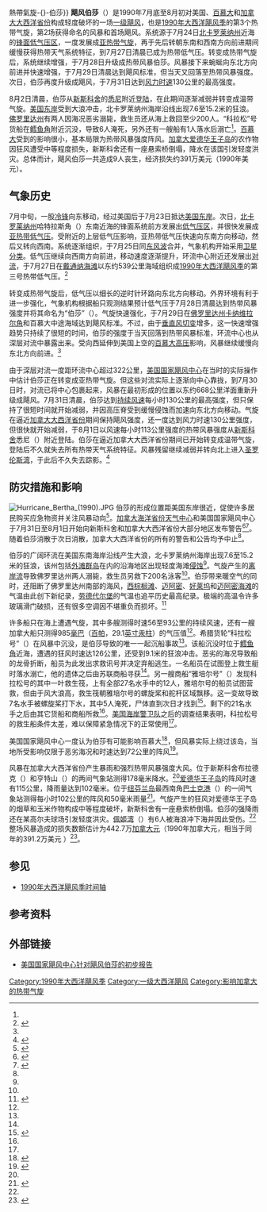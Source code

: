 {{About|1990年的飓风伯莎|其他名為伯莎的熱帶氣旋|熱帶氣旋伯莎{{!}}熱帶氣旋-{}-伯莎}}
{{noteTA
|G1=USState
|1=zh-hans:百慕大;zh-hk:百慕達;zh-tw:百慕達;
|2=zh-cn:新斯科舍;zh-hk:諾華斯高沙;zh-tw:新斯科細亞;
}}
{{Infobox Hurricane
| Name=飓风伯莎<br />{{lang|en|Hurricane Bertha}}
| Type=飓风
| Year=1990
| Basin=Atl
| Image location=Bertha 31 July 1990.jpg
| Image name=接近最高强度的飓风伯莎
| Formed= 1990年7月24日
| Dissipated= 1990年8月2日
| 1-min winds=70
| Pressure=973
| Damages=3.91
| Inflated=0
| Fatalities=直接造成9人死亡
| Areas=[[巴哈马|巴哈马]]、[[美国东岸|美国东岸]]、[[百慕大|百慕大]]、[[加拿大大西洋省份|加拿大大西洋省份]]
| Hurricane season=[[1990年大西洋飓风季|1990年大西洋飓风季]]
}}
'''飓风伯莎'''（{{lang-en|Hurricane Bertha}}）是1990年7月底至8月初对美国、[[百慕大|百慕大]]和[[加拿大大西洋省份|加拿大大西洋省份]]构成轻度破坏的一场[[萨菲尔-辛普森飓风等级|一级飓风]]，也是[[1990年大西洋飓风季|1990年大西洋飓风季]]的第3个热带气旋，第2场获得命名的风暴和首场飓风。系统源于7月24日[[北卡罗莱纳州|北卡罗莱纳州]]近海的[[温带气旋|锋面低气压区]]，一度发展成[[亚热带气旋|亚热带气旋]]，再于先后转朝东南和西南方向前进期间缓慢获得热带天气系统特征，到7月27日清晨已成为热带低气压。转变成热带气旋后，系统继续增强，于7月28日升级成热带风暴伯莎。风暴接下来蜿蜒向东北方向前进并快速增强，于7月29日清晨达到飓风标准，但当天又回落至热带风暴强度。次日，伯莎再度升级成飓风，于7月31日达到[[最大持续风速|风力时速]]130公里的最高强度。

8月2日清晨，伯莎从[[新斯科舍|新斯科舍]]的[[悉尼_(新斯科舍)|悉尼]]附近[[登陆_(气象学)|登陆]]，在此期间逐渐减弱并转变成温带气旋。[[美国东岸|美国东岸]]受到大浪冲击，北卡罗莱纳州海岸沿线出现7.6至15.2米的狂浪。[[佛罗里达州|佛罗里达州]]有两人因海况恶劣溺毙，救生员还从海上救回至少200人。“科拉松”号货船在[[鳕鱼角|鳕鱼角]]附近沉没，导致6人淹死，另外还有一艘船有1人落水后溺亡<ref name="tcr3" />。[[百慕大|百慕大]]受到的影响很小，基本局限为热带风暴强度阵风。[[加拿大|加拿大]][[爱德华王子岛|爱德华王子岛]]的农作物因狂风遭受中等程度损失，新斯科舍还有一座悬索桥倒塌，降水在该国引发轻度洪灾。总体而计，飓风伯莎一共造成9人丧生，经济损失约391万美元（1990年美元）。

{{Spoken Wikipedia|Zh-tw-颶風伯莎.ogg|2015年|11月30日|台灣漢語}}

== 气象历史 ==
{{storm path|Bertha 1990 track.png}}
7月中旬，一股[[冷锋|冷锋]]向东移动，经过美国后于7月23日抵达[[美国东岸|美国东岸]]。次日，[[北卡罗莱纳州|北卡罗莱纳州]]哈特拉斯角（{{lang|en|Cape Hatteras}}）东南近海的锋面系统前方发展出[[低气压|低气压区]]，并很快发展成[[亚热带气旋|亚热带低气压]]。受附近的上层低气压影响，亚热带低气压快速向东南方向移动，然后又转向西南。系统逐渐组织，于7月25日同[[东风波|东风波]]合并，气象机构开始采用[[德沃夏克分析法|卫星分类]]。低气压继续向西南方向前进，移动速度逐渐提升，环流中心附近还发展出[[对流|对流]]，于7月27日在[[戴通纳海滩|戴通纳海滩]]以东约539公里海域组织成[[1990年大西洋飓风季|1990年大西洋飓风季]]的第三号热带低气压。<ref name="tcr1">{{cite report | author = Hal Gerrish | year = 1990 | title = Hurricane Bertha Preliminary Report Page 1 | publisher = National Hurricane Center | accessdate = 2015-11-21 | archivedate = 2015-10-02 | url = http://www.nhc.noaa.gov/archive/storm_wallets/atlantic/atl1990-prelim/bertha/prelim01.gif | format = GIF | archiveurl = https://web.archive.org/web/20151002020815/http://www.nhc.noaa.gov/archive/storm_wallets/atlantic/atl1990-prelim/bertha/prelim01.gif | deadurl = no | date =  }}</ref>

转变成热带气旋后，低气压以细长的逆时针环路向东北方向移动。外界环境有利于进一步强化，气象机构根据船只观测结果预计低气压于7月28日清晨达到热带风暴强度并将其命名为“伯莎”（{{lang|en|Bertha}}）。气旋快速强化，于7月29日在[[佛罗里达州|佛罗里达州]][[卡纳维拉尔角_(佛罗里达州)|卡纳维拉尔角]]和百慕大中途海域达到飓风标准。不过，由于[[风切变|垂直风切变]]增多，这一快速增强趋势只持续了很短的时间，伯莎的强度于当天回落到热带风暴标准，环流中心也从深层对流中暴露出来。受向西延伸到美国上空的[[反气旋|百慕大高压]]影响，风暴继续缓慢向东北方向前进。<ref name="tcr1" />

由于深层对流一度距环流中心超过322公里，[[国家飓风中心|美国国家飓风中心]]在当时的实际操作中估计伯莎正在转变成亚热带气旋。但这些对流实际上逐渐向中心靠拢，到7月30日时，对流已将中心包裹起来，风暴在最初形成的位置以东约668公里洋面重新升级成飓风。7月31日清晨，伯莎达到[[最大持续风速|持续风速]]每小时130公里的最高强度，但只保持了很短时间就开始减弱，并因高压脊受到缓慢侵蚀而加速向东北方向移动。气旋在逼近[[加拿大大西洋省份|加拿大大西洋省份]]期间保持飓风强度，还一度达到风力时速130公里强度，但很快就开始减弱，于8月1日以风速每小时113公里强度的热带风暴强度从[[新斯科舍|新斯科舍]]悉尼（{{lang|en|Sydney}}）附近登陆。伯莎在逼近加拿大大西洋省份期间已开始转变成温带气旋，登陆后不久就失去所有热带天气系统特征。风暴残留继续减弱并转向北上进入[[圣罗伦斯湾|圣罗伦斯湾]]，于此后不久失去踪影。<ref name="tcr2">{{cite report | author = Hal Gerrish | year = 1990 | title = Hurricane Bertha Preliminary Report Page 2 | accessdate = 2015-11-21 | publisher = National Hurricane Center | deadurl = no | archiveurl = https://web.archive.org/web/20151002020817/http://www.nhc.noaa.gov/archive/storm_wallets/atlantic/atl1990-prelim/bertha/prelim02.gif | url = http://www.nhc.noaa.gov/archive/storm_wallets/atlantic/atl1990-prelim/bertha/prelim02.gif | format = GIF | archivedate = 2015-10-02 | 11 = f | date =  }}</ref>

== 防灾措施和影响 ==
[[File:Hurricane_Bertha_(1990).JPG|thumb]]
伯莎的形成位置距美国东岸很近，促使许多居民购买应急物资并关注风暴动向<ref>{{cite news | author = Pat Butler | date = 1990-07-29 | title = Bertha jangles nerves coast residents stock up, stay on guard just in case | publisher = The State | accessdate = 2015-11-21 | url = http://nl.newsbank.com/nl-search/we/Archives?p_product=CS&s_site=thestate&p_multi=CS&p_theme=realcities&p_action=search&p_maxdocs=200&p_topdoc=1&p_text_direct-0=0EB580A4F4C4CC0E&p_field_direct-0=document_id&p_perpage=10&p_sort=YMD_date:D&s_trackval=GooglePM | archive-date = 2021-01-16 | archive-url = https://web.archive.org/web/20210116101848/http://nl.newsbank.com/nl-search/we/Archives?p_product=CS&s_site=thestate&p_multi=CS&p_theme=realcities&p_action=search&p_maxdocs=200&p_topdoc=1&p_text_direct-0=0EB580A4F4C4CC0E&p_field_direct-0=document_id&p_perpage=10&p_sort=YMD_date%3AD&s_trackval=GooglePM | dead-url = no }}</ref>。[[加拿大飓风中心|加拿大海洋省份天气中心]]和美国国家飓风中心于7月31日至8月1日开始向新斯科舍和加拿大大西洋省份大部分地区发布警告<ref name="tcr3">{{cite report | author = Hal Gerrish | year = 1990 | title = Hurricane Bertha Preliminary Report Page 3 | accessdate = 2015-11-21 | publisher = National Hurricane Center | format = GIF | archiveurl = https://web.archive.org/web/20151002020819/http://www.nhc.noaa.gov/archive/storm_wallets/atlantic/atl1990-prelim/bertha/prelim03.gif | url = http://www.nhc.noaa.gov/archive/storm_wallets/atlantic/atl1990-prelim/bertha/prelim03.gif | deadurl = no | archivedate = 2015-10-02 | date =  }}</ref><ref name="tcr4">{{cite report | author = Hal Gerrish | year = 1990 | title = Hurricane Bertha Premilary Report Page 10 | accessdate = 2015-11-21 | publisher = National Hurricane Center | archiveurl = https://web.archive.org/web/20151002020827/http://www.nhc.noaa.gov/archive/storm_wallets/atlantic/atl1990-prelim/bertha/prelim10.gif | url = http://www.nhc.noaa.gov/archive/storm_wallets/atlantic/atl1990-prelim/bertha/prelim10.gif | deadurl = no | archivedate = 2015-10-02 | format = GIF | date =  }}</ref>。随着伯莎消散于次日消散，加拿大大西洋省份的所有的警告和公告均予中止<ref name="tcr4" />。

伯莎的广阔环流在美国东南海岸沿线产生大浪，北卡罗莱纳州海岸出现7.6至15.2米的狂浪，该州包括[[外滩群岛|外滩群岛]]在内的沿海地区出现轻度海滩[[侵蚀作用|侵蚀]]<ref name="tcr2" />。气旋产生的[[离岸流|离岸流]]导致佛罗里达州两人溺毙，救生员另救下200名泳客<ref name="tcr3" />。伯莎带来暖空气的同时，还阻断了佛罗里达州南部的海风，[[西棕榈滩|西棕榈滩]]、[[迈阿密|迈阿密]]、[[好莱坞_(佛罗里达州)|好莱坞]]和[[迈阿密海滩|迈阿密海滩]]的气温由此创下新纪录，[[劳德代尔堡|劳德代尔堡]]的气温也追平历史最高纪录。极端的高温令许多玻璃滑门破损，还有很多空调因不堪重负而损坏。<ref>{{cite news | url = https://news.google.com/newspapers?id=TMUPAAAAIBAJ&sjid=vowDAAAAIBAJ&pg=2279,63395&dq=hurricane+nova+scotia&hl=en | title = Hurricane sends temperatures to record levels | author = Geoffrey Tomb | date = 1990-08-01 | agency = Knight Ridder | newspaper = The News | accessdate = 2015-11-21 | archive-date = 2021-01-16 | archive-url = https://web.archive.org/web/20210116101905/https://news.google.com/newspapers?id=TMUPAAAAIBAJ&sjid=vowDAAAAIBAJ&pg=2279%2C63395&dq=hurricane+nova+scotia&hl=en | dead-url = no }}</ref>

许多船只在海上遭遇气旋，其中多艘测得时速56至93公里的持续风速，还有一艘加拿大船只测得985[[巴|毫巴]]（[[帕斯卡|百帕]]，29.1[[英寸汞柱|英寸汞柱]]）的气压值<ref name="tcr2" />。希腊货轮“科拉松号”（{{lang|en|Corazon}}）在风暴中沉没，是伯莎导致的唯一一起沉船事故<ref name="tcr3" />。该船沉没时位于[[鳕鱼角|鳕鱼角]]近海，遭遇的狂风时速达126公里，还受到9.1米的狂浪冲击。恶劣的海况导致船的龙骨折断，船员为此发出求救讯号并决定弃船逃生。一名船员在试图登上救生艇时落水溺亡，他的遗体之后由苏联商船寻获<ref name="hnp1" />。另一艘商船“雅培尔号”（{{lang|en|Vyapel}}）发现科拉松号的其中一叶救生筏，上有全部27名水手中的12人，雅培尔号的船员试图营救，但由于风大浪高，救生筏朝雅培尔号的螺旋桨和舵杆区域飘移。这一变故导致7名水手被螺旋桨打下水，其中5人淹死，尸体直到次日才找到<ref name="hnp1">{{cite news | agency = [[美联社|Associated Press]] | title = Ship's lifeboats were unusable | year = 1990 | publisher = Syracuse Herald Journal}}</ref>。剩下的21名水手之后由其它货船和商船所救<ref name="tcr3" />。[[美国海岸警卫队|美国海岸警卫队]]之后的调查结果表明，科拉松号的救生船条件太差，难以保障紧急情况下的正常使用<ref name="hnp1" />。

美国国家飓风中心一度认为伯莎有可能影响百慕大<ref>{{cite news | archiveurl = https://web.archive.org/web/20150525203612/http://www.nytimes.com/1990/07/29/us/season-s-first-hurricane-is-born-in-atlantic.html | url = http://www.nytimes.com/1990/07/29/us/season-s-first-hurricane-is-born-in-atlantic.html | title = Season's First Hurricane Is Born in Atlantic | agency = Associated Press | date = 1990-07-29 | publisher = New York Times | accessdate = 2015-11-21 | archivedate = 2015-05-25 | deadurl = no }}</ref>，但风暴实际上绕过该岛，当地所受影响仅限于恶劣海况和时速达到72公里的阵风<ref>{{cite news | agency = Associated Press | date = 1990-07-30 | publisher = The Daily Union | url = https://news.google.com/newspapers?id=lbREAAAAIBAJ&sjid=DbYMAAAAIBAJ&pg=3350,2459948&dq=hurricane+bermuda&hl=en | title = Bertha, First Hurricane, Sputters Out | accessdate = 2015-11-21 | archive-date = 2021-01-16 | archive-url = https://web.archive.org/web/20210116101916/https://news.google.com/newspapers?id=lbREAAAAIBAJ&sjid=DbYMAAAAIBAJ&pg=3350%2C2459948&dq=hurricane+bermuda&hl=en | dead-url = no }}</ref>。

风暴在加拿大大西洋省份产生暴雨和强烈热带风暴强度大风。位于新斯科舍布拉德克（{{lang|en|Braddeck}}）和亨特山（{{lang|en|Hunter's Mountain}}）的两间气象站测得178毫米降水。<ref name="tcr2" />[[爱德华王子岛|爱德华王子岛]]的阵风时速有115公里，降雨量达到102毫米。位于[[纽芬兰岛|纽芬兰岛]]最西南角[[巴士克港|巴士克港]]（{{lang|en|Port-aux-Basques}}）的一间气象站测得每小时102公里的阵风和50毫米雨量<ref>{{cite report | author = Hal Gerrish | year = 1990 | title = Hurricane Bertha Premilnary Report Page 9 | publisher = National Hurricane Center | accessdate = 2015-11-21 | deadurl = no | archiveurl = https://web.archive.org/web/20151002020826/http://www.nhc.noaa.gov/archive/storm_wallets/atlantic/atl1990-prelim/bertha/prelim09.gif | url = http://www.nhc.noaa.gov/archive/storm_wallets/atlantic/atl1990-prelim/bertha/prelim09.gif | archivedate = 2015-10-02 | format = GIF | date =  }}</ref>。气旋产生的狂风对爱德华王子岛的烟草和玉米作物构成中等程度破坏，新斯科舍有一座悬索桥倒塌。伯莎的强降雨还在某高尔夫球场引发轻度洪灾。[[佩姬湾_(新斯科舍)|佩姬湾]]（{{lang|en|Peggys Cove}}）有6人被海浪冲下海并因此受伤。<ref name="tcr3" />整场风暴造成的损失数额估计为442.7万[[加拿大元|加拿大元]]（1990年加拿大元，相当于同年的391.2万美元<!--currency conversion based on - http://www.oanda.com/currency/historical-rates-->）<ref>{{cite web |author=Environment Canada |year=2009 |title=1990-Bertha |accessdate=2012-07-30 |archiveurl=https://archive.is/20120730115326/http://www.ec.gc.ca/hurricane/default.asp?lang=En&n=5B8E7835-1 |deadurl=yes |url=http://www.ec.gc.ca/hurricane/default.asp?lang=En&n=5B8E7835-1 |archivedate=2012-07-30 }}</ref>。

== 参见 ==
{{Portal|热带气旋}}
* [[1990年大西洋飓风季时间轴|1990年大西洋飓风季时间轴]]

== 参考资料 ==
{{reflist|colwidth=30em}}

== 外部链接 ==
*[http://www.nhc.noaa.gov/archive/storm_wallets/atlantic/atl1990-prelim/bertha/ 美国国家飓风中心针对飓风伯莎的初步报告]{{Wayback|url=http://www.nhc.noaa.gov/archive/storm_wallets/atlantic/atl1990-prelim/bertha/ |date=20210111064434 }}

{{1990 Atlantic hurricane season buttons}}

[[Category:1990年大西洋飓风季|Category:1990年大西洋飓风季]]
[[Category:一级大西洋飓风|Category:一级大西洋飓风]]
[[Category:影响加拿大的热带气旋|Category:影响加拿大的热带气旋]]
{{Good article}}